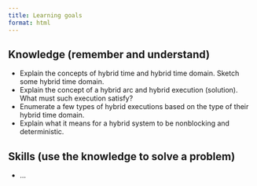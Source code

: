 ```yaml
---
title: Learning goals
format: html
---
```


## Knowledge (remember and understand)

- Explain the concepts of hybrid time and hybrid time domain. Sketch some hybrid time domain.
- Explain the concept of a hybrid arc and hybrid execution (solution). What must such execution satisfy?
- Enumerate a few types of hybrid executions based on the type of their hybrid time domain. 
- Explain what it means for a hybrid system to be nonblocking and deterministic. 

## Skills (use the knowledge to solve a problem)

- ...